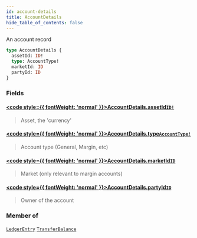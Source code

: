 ```yaml
---
id: account-details
title: AccountDetails
hide_table_of_contents: false
---
```








An account record

```graphql
type AccountDetails {
  assetId: ID!
  type: AccountType!
  marketId: ID
  partyId: ID
}
```


### Fields

#### [<code style={{ fontWeight: 'normal' }}>AccountDetails.<b>assetId</b></code>](#)<Bullet />[`ID!`](/mainnet/api/graphql/scalars/id) <Badge class="secondary" text="non-null"/> <Badge class="secondary" text="scalar"/>
> Asset, the 'currency'
> 

#### [<code style={{ fontWeight: 'normal' }}>AccountDetails.<b>type</b></code>](#)<Bullet />[`AccountType!`](/mainnet/api/graphql/enums/account-type) <Badge class="secondary" text="non-null"/> <Badge class="secondary" text="enum"/>
> Account type (General, Margin, etc)
> 

#### [<code style={{ fontWeight: 'normal' }}>AccountDetails.<b>marketId</b></code>](#)<Bullet />[`ID`](/mainnet/api/graphql/scalars/id) <Badge class="secondary" text="scalar"/>
> Market (only relevant to margin accounts)
> 

#### [<code style={{ fontWeight: 'normal' }}>AccountDetails.<b>partyId</b></code>](#)<Bullet />[`ID`](/mainnet/api/graphql/scalars/id) <Badge class="secondary" text="scalar"/>
> Owner of the account
> 



### Member of

[`LedgerEntry`](/mainnet/api/graphql/objects/ledger-entry)  <Badge class="secondary" text="object"/><Bullet />[`TransferBalance`](/mainnet/api/graphql/objects/transfer-balance)  <Badge class="secondary" text="object"/>



